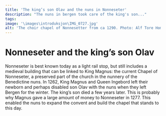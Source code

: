```yaml
---
title: 'The king’s son Olav and the nuns in Nonneseter'
description: "The nuns in bergen took care of the king's son..."
tags:
image: '\images\introduksjon\IMG_0727.jpg'
alt: 'The choir chapel of Nonnesetter from ca 1290. Photo: Alf Tore Hommedal.'
---
```



# Nonneseter and the king’s son Olav

<Container stil="initial side">
    Nonneseter is best known today as a light rail stop, but still includes a medieval building that can be linked to King Magnus: the current Chapel of Nonneseter, a preserved part of the church in the nunnery of the Benedictine nuns. In 1262, King Magnus and Queen Ingebord left their newborn and perhaps disabled son Olav with the nuns when they left Bergen for the winter. The king’s son died a few years later. This is probably why Magnus gave a large amount of money to Nonneseter in 1277. This enabled the nuns to expand the convent and build the chapel that stands to this day.
</Container>

<Figure
    image="\images\introduksjon\bybanen.jpg"
    title="Nonneseter behind the light rail of Bergen. Photo: Alf Tore Hommedal."
    alt="Photo of Nonneseter behind the light rail of Bergen."
>
</Figure>